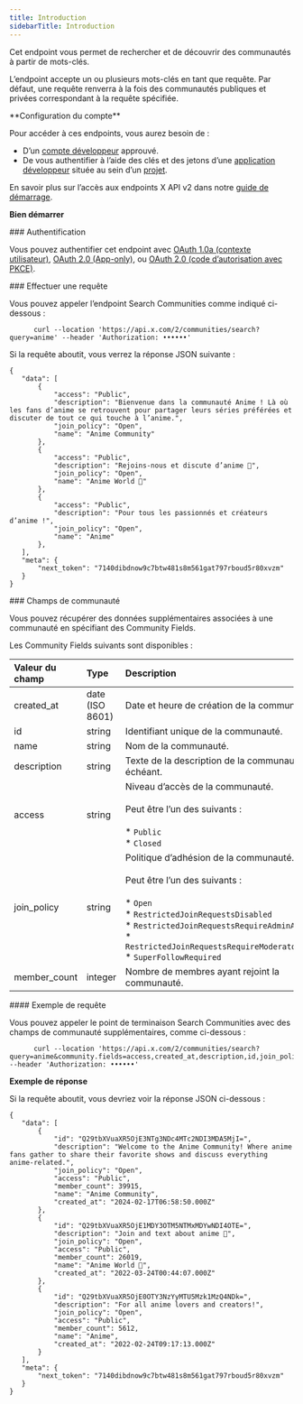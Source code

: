 ```yaml
---
title: Introduction
sidebarTitle: Introduction
---
```



Cet endpoint vous permet de rechercher et de découvrir des communautés à partir de mots-clés.

L’endpoint accepte un ou plusieurs mots-clés en tant que requête. Par défaut, une requête renverra à la fois des communautés publiques et privées correspondant à la requête spécifiée.

<Note>
  **Configuration du compte**

  Pour accéder à ces endpoints, vous aurez besoin de :

  * D’un [compte développeur](https://developer.x.com/en/portal/petition/essential/basic-info) approuvé.
  * De vous authentifier à l’aide des clés et des jetons d’une [application développeur](/fr/resources/fundamentals/developer-apps) située au sein d’un [projet](/fr/resources/fundamentals/projects). 

  En savoir plus sur l’accès aux endpoints X API v2 dans notre [guide de démarrage](/fr/x-api/getting-started/getting-access).
</Note>

**Bien démarrer**

<div id="authentication">
  ### Authentification
</div>

Vous pouvez authentifier cet endpoint avec [OAuth 1.0a (contexte utilisateur)](/fr/resources/fundamentals/authentication), [OAuth 2.0 (App-only)](https://developer.x.com/resources/fundamentals/authentication#app-only-authentication-and-oauth-2-0-bearer-token), ou [OAuth 2.0 (code d’autorisation avec PKCE)](fr/resources/fundamentals/authentication#oauth-2-0-authorization-code-flow-with-pkce-2).
 

<div id="making-a-request">
  ### Effectuer une requête
</div>

Vous pouvez appeler l’endpoint Search Communities comme indiqué ci-dessous :

```
      curl --location 'https://api.x.com/2/communities/search?query=anime' --header 'Authorization: ••••••'
```

Si la requête aboutit, vous verrez la réponse JSON suivante :

```
{
   "data": [
       {
           "access": "Public",
           "description": "Bienvenue dans la communauté Anime ! Là où les fans d’anime se retrouvent pour partager leurs séries préférées et discuter de tout ce qui touche à l’anime.",
           "join_policy": "Open",
           "name": "Anime Community"
       },
       {
           "access": "Public",
           "description": "Rejoins-nous et discute d’anime 🥰",
           "join_policy": "Open",
           "name": "Anime World 🌸"
       },
       {
           "access": "Public",
           "description": "Pour tous les passionnés et créateurs d’anime !",
           "join_policy": "Open",
           "name": "Anime"
       },
   ],
   "meta": {
       "next_token": "7140dibdnow9c7btw481s8m561gat797rboud5r80xvzm"
   }
}
```

<div id="community-fields">
  ### Champs de communauté
</div>

Vous pouvez récupérer des données supplémentaires associées à une communauté en spécifiant des Community Fields.

Les Community Fields suivants sont disponibles :

| Valeur du champ | Type | Description |     |
| :--- | :--- | :--- | :--- |
| created_at | date (ISO 8601) | Date et heure de création de la communauté. |     |
| id  | string | Identifiant unique de la communauté. |     |
| name | string | Nom de la communauté. |     |
| description | string | Texte de la description de la communauté, le cas échéant. |     |
| access | string | Niveau d’accès de la communauté.  <br />  <br />Peut être l’un des suivants :<br /><br />* `Public`<br />* `Closed` |     |
| join_policy | string | Politique d’adhésion de la communauté.  <br />  <br />Peut être l’un des suivants :<br /><br />* `Open`<br />* `RestrictedJoinRequestsDisabled`<br />* `RestrictedJoinRequestsRequireAdminApproval`<br />* `RestrictedJoinRequestsRequireModeratorApproval`<br />* `SuperFollowRequired` |     |
| member_count | integer | Nombre de membres ayant rejoint la communauté. |     |

<div id="example-request">
  #### Exemple de requête
</div>

Vous pouvez appeler le point de terminaison Search Communities avec des champs de communauté supplémentaires, comme ci-dessous :

```
      curl --location 'https://api.x.com/2/communities/search?query=anime&community.fields=access,created_at,description,id,join_policy,member_count,name' --header 'Authorization: ••••••'
```

**Exemple de réponse**

Si la requête aboutit, vous devriez voir la réponse JSON ci-dessous :

```
{
   "data": [
       {
           "id": "Q29tbXVuaXR5OjE3NTg3NDc4MTc2NDI3MDA5MjI=",
           "description": "Welcome to the Anime Community! Where anime fans gather to share their favorite shows and discuss everything anime-related.",
           "join_policy": "Open",
           "access": "Public",
           "member_count": 39915,
           "name": "Anime Community",
           "created_at": "2024-02-17T06:58:50.000Z"
       },
       {
           "id": "Q29tbXVuaXR5OjE1MDY3OTM5NTMxMDYwNDI4OTE=",
           "description": "Join and text about anime 🥰",
           "join_policy": "Open",
           "access": "Public",
           "member_count": 26019,
           "name": "Anime World 🌸",
           "created_at": "2022-03-24T00:44:07.000Z"
       },
       {
           "id": "Q29tbXVuaXR5OjE0OTY3NzYyMTU5Mzk1MzQ4NDk=",
           "description": "For all anime lovers and creators!",
           "join_policy": "Open",
           "access": "Public",
           "member_count": 5612,
           "name": "Anime",
           "created_at": "2022-02-24T09:17:13.000Z"
       }
   ],
   "meta": {
       "next_token": "7140dibdnow9c7btw481s8m561gat797rboud5r80xvzm"
   }
}
```